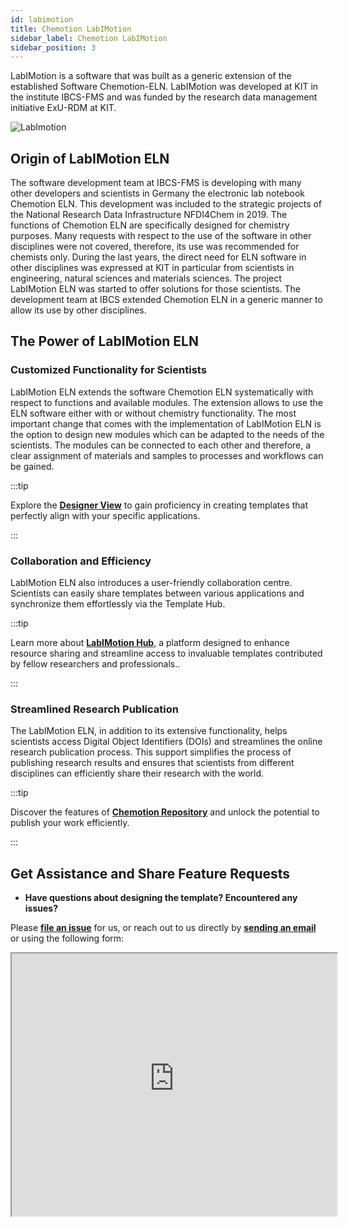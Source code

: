 ```yaml
---
id: labimotion
title: Chemotion LabIMotion
sidebar_label: Chemotion LabIMotion
sidebar_position: 3
---
```



LabIMotion is a software that was built as a generic extension of the established Software Chemotion-ELN. LabIMotion was developed at KIT in the institute IBCS-FMS and was funded by the research data management initiative ExU-RDM at KIT.

![LabImotion](/img/logos/LabIMotion_logo.png)

## Origin of LabIMotion ELN

The software development team at IBCS-FMS is developing with many other developers and scientists in Germany the electronic lab notebook Chemotion ELN. This development was included to the strategic projects of the National Research Data Infrastructure NFDI4Chem in 2019. The functions of Chemotion ELN are specifically designed for chemistry purposes. Many requests with respect to the use of the software in other disciplines were not covered, therefore, its use was recommended for chemists only. During the last years, the direct need for ELN software in other disciplines was expressed at KIT in particular from scientists in engineering, natural sciences and materials sciences. The project LabIMotion ELN was started to offer solutions for those scientists. The development team at IBCS extended Chemotion ELN in a generic manner to allow its use by other disciplines.

## The Power of LabIMotion ELN

### Customized Functionality for Scientists

LabIMotion ELN extends the software Chemotion ELN systematically with respect to functions and available modules. The extension allows to use the ELN software either with or without chemistry functionality. The most important change that comes with the implementation of LabIMotion ELN is the option to design new modules which can be adapted to the needs of the scientists. The modules can be connected to each other and therefore, a clear assignment of materials and samples to processes and workflows can be gained.

:::tip

Explore the **[Designer View](labimotion/guides/designer/)** to gain proficiency in creating templates that perfectly align with your specific applications.

:::

### Collaboration and Efficiency

LabIMotion ELN also introduces a user-friendly collaboration centre. Scientists can easily share templates between various applications and synchronize them effortlessly via the Template Hub.

:::tip

Learn more about **[LabIMotion Hub](https://www.chemotion-repository.net/home/genericHub)**, a platform designed to enhance resource sharing and streamline access to invaluable templates contributed by fellow researchers and professionals..

:::

### Streamlined Research Publication

The LabIMotion ELN, in addition to its extensive functionality, helps scientists access Digital Object Identifiers (DOIs) and streamlines the online research publication process. This support simplifies the process of publishing research results and ensures that scientists from different disciplines can efficiently share their research with the world.

:::tip

Discover the features of **[Chemotion Repository](repo/)** and unlock the potential to publish your work efficiently.

:::

## Get Assistance and Share Feature Requests

* **Have questions about designing the template? Encountered any issues?**

Please **[file an issue](https://github.com/LabIMotion/labimotion)** for us, or reach out to us directly by **[sending an email](mailto:chemotion-labimotion@lists.kit.edu)** or using the following form:

<iframe
  src="https://labimotion-helpdesk-form.chemotion.scc.kit.edu/"
  width="520px"
  height="420px"
/>

We stand ready to assist you in resolving these issues effectively.

* **Have a feature in mind that you believe would enhance the LabIMotion experience?**

For innovative feature requests, we encourage you to create a post on our **[Discussion](https://github.com/LabIMotion/labimotion/discussions)** board. This method provides our core team with a more accurate gauge of the features in high demand, which is superior to GitHub issues, as the latter can be more challenging to prioritize.

We kindly request that you refrain from submitting Pull Requests for new features, especially substantial ones, as there may already be ongoing work or such features may be part of our future plans. Your first step should be to initiate a conversation with us!

* **Want to stay informed?**

Don't miss out on our latest developments and releases! Subscribe to the LabIMotion **[mailing list](https://www.lists.kit.edu/sympa/subscribe/labimotion-users)** today and stay ahead of the curve.
